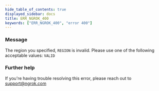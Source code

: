 ```yaml
---
hide_table_of_contents: true
displayed_sidebar: docs
title: ERR_NGROK_400
keywords: ["ERR_NGROK_400", "error 400"]
---
```


### Message

The region you specified, `REGION` is invalid. Please use one of the following acceptable values: `VALID`

### Further help

If you're having trouble resolving this error, please reach out to [support@ngrok.com](mailto:support@ngrok.com?subject=Help%20with%20ERR_NGROK_400)
